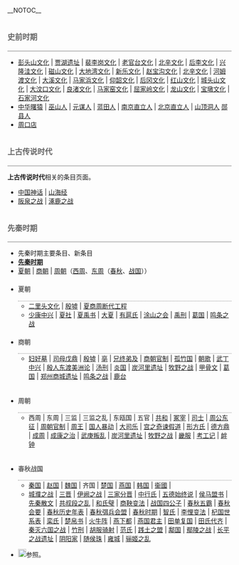 __NOTOC__
<div style="border-bottom: 1px solid gray; font-weight: bold; padding: 0.5em 0 0.17em 0em; font-size: 120%; font-weight: bold; color: #666; background-color: transparent;">史前时期</div>
*[[彭头山文化|彭头山文化]] | [[贾湖遗址|贾湖遗址]] | [[裴李岗文化|裴李岗文化]] | [[老官台文化|老官台文化]] | [[北辛文化|北辛文化]] | [[后李文化|后李文化]] | [[兴隆洼文化|兴隆洼文化]] | [[磁山文化|磁山文化]] | [[大地湾文化|大地湾文化]] | [[新乐文化|新乐文化]] | [[赵宝沟文化|赵宝沟文化]] | [[北辛文化|北辛文化]] | [[河姆渡文化|河姆渡文化]] | [[大溪文化|大溪文化]] | [[马家浜文化|马家浜文化]] | [[仰韶文化|仰韶文化]] | [[后冈文化|后冈文化]] | [[红山文化|红山文化]] | [[城头山文化|城头山文化]] | [[大汶口文化|大汶口文化]] | [[良渚文化|良渚文化]] | [[马家窑文化|马家窑文化]] | [[屈家岭文化|屈家岭文化]] | [[龙山文化|龙山文化]] | [[宝墩文化|宝墩文化]] | [[石家河文化|石家河文化]]
*[[中华曙猿|中华曙猿]] | [[巫山人|巫山人]] | [[元谋人|元谋人]] | [[蓝田人|蓝田人]] | [[南京直立人|南京直立人]] | [[北京直立人|北京直立人]] | [[山顶洞人|山顶洞人]] [[郧县人|郧县人]]
*[[周口店|周口店]]

<div style="border-bottom: 1px solid gray; font-weight: bold; padding: 0.5em 0 0.17em 0em; font-size: 120%; font-weight: bold; color: #666; background-color: transparent;">上古传说时代</div>

'''上古传说时代'''相关的条目页面。
*[[中国神话|中国神话]] | [[山海经|山海经]]
*[[阪泉之战|阪泉之战]] | [[涿鹿之战|涿鹿之战]]

<div style="border-bottom: 1px solid gray; font-weight: bold; padding: 0.5em 0 0.17em 0em; font-size: 120%; font-weight: bold; color: #666; background-color: transparent;">先秦时期</div>
*先秦时期主要条目、新条目
*'''[[先秦时期|先秦时期]]'''
*[[夏朝|夏朝]] | [[商朝|商朝]] | [[周朝|周朝]]（[[西周|西周]]、[[东周|东周]]（[[春秋時期|春秋]]、[[战国__(中国)|战国]]））
*<div style="border-bottom: 1px dotted gray; font-weight: bold; padding: 0.5em 0 0.17em 0em; font-size: 100%; font-weight: bold; color: #666; background-color: transparent;">夏朝</div>
**[[二里头文化|二里头文化]] | [[殷墟|殷墟]] | [[夏商周断代工程|夏商周断代工程]]
**[[少康中兴|少康中兴]] | [[夏社|夏社]] | [[夏禹书|夏禹书]] | [[大夏_(舞蹈)|大夏]] | [[有扈氏|有扈氏]] | [[涂山之会|涂山之会]] | [[禹刑|禹刑]] | [[葛国|葛国]] | [[鸣条之战|鸣条之战]]
*<div style="border-bottom: 1px dotted gray; font-weight: bold; padding: 0.5em 0 0.17em 0em; font-size: 100%; font-weight: bold; color: #666; background-color: transparent;">商朝</div>
**[[妇好墓|妇好墓]] | [[司母戊鼎|司母戊鼎]] | [[殷墟|殷墟]] | [[亳|亳]] | [[兄终弟及|兄终弟及]] | [[商朝官制|商朝官制]] | [[孤竹国|孤竹国]] | [[朝歌|朝歌]] | [[武丁中兴|武丁中兴]] | [[殷人东渡美洲论|殷人东渡美洲论]] | [[汤刑|汤刑]] | [[炎国|炎国]] | [[炭河里遗址|炭河里遗址]] | [[牧野之战|牧野之战]] | [[甲骨文|甲骨文]] | [[葛国|葛国]] | [[郑州商城遗址|郑州商城遗址]] | [[鸣条之战|鸣条之战]] | [[鹿台|鹿台]]

*<div style="border-bottom: 1px dotted gray; font-weight: bold; padding: 0.5em 0 0.17em 0em; font-size: 100%; font-weight: bold; color: #666; background-color: transparent;">周朝</div>
**西周 | 东周 | 三监 | 三监之乱 | 东瓯国 | 五官 | [[共和_(西周)|共和]] | [[冢宰|冢宰]] | [[司士|司士]] | [[周公东征|周公东征]] | [[周朝官制|周朝官制]] | [[周王|周王]] | [[国人暴动|国人暴动]] | [[大司乐|大司乐]] | [[宫之奇谏假道|宫之奇谏假道]] | [[形方氏|形方氏]] | [[德方鼎|德方鼎]] | [[成周|成周]] | [[成康之治|成康之治]] | [[武庚叛乱|武庚叛乱]] | [[炭河里遗址|炭河里遗址]] | [[牧野之战|牧野之战]] | [[畿服|畿服]] | [[考工记|考工记]] | [[衅钟|衅钟]] 

*<div style="border-bottom: 1px dotted gray; font-weight: bold; padding: 0.5em 0 0.17em 0em; font-size: 100%; font-weight: bold; color: #666; background-color: transparent;">春秋战国</div>
**[[秦国|秦国]] | [[赵国|赵国]] | [[魏国_(战国)|魏国]] | 齐国 | [[楚国|楚国]] | [[燕国|燕国]] | [[韩国_(战国)|韩国]] | [[衞國|衞國]] |
**[[城濮之战|城濮之战]] | [[三晋|三晋]] | [[伊阙之战|伊阙之战]] | [[三家分晋|三家分晋]] | [[中行氏|中行氏]] | [[五德始终说|五德始终说]] | [[侯马盟书|侯马盟书]] | [[先秦散文|先秦散文]] | [[共叔段之乱|共叔段之乱]] | [[和氏璧|和氏璧]] | [[商鞅变法|商鞅变法]] | [[战国四公子|战国四公子]] | [[春秋五霸|春秋五霸]] | [[春秋会要|春秋会要]] | [[春秋历史年表|春秋历史年表]] | [[春秋弭兵会盟|春秋弭兵会盟]] | [[春秋时期|春秋时期]] | [[智氏|智氏]] | [[李悝变法|李悝变法]] | [[杞国世系表|杞国世系表]] | [[栾氏|栾氏]] | [[楚帛书|楚帛书]] | [[火牛阵|火牛阵]] | [[燕下都|燕下都]] | [[燕国君主|燕国君主]] | [[田单复国|田单复国]] | [[田氏代齐|田氏代齐]] | [[秦灭六国之战|秦灭六国之战]] | [[竹刑|竹刑]] | [[胡服骑射|胡服骑射]] | [[范氏|范氏]] | [[践土之盟|践土之盟]] | [[鄅国|鄅国]] | [[鄢陵之战|鄢陵之战]] | [[长平之战遗址|长平之战遗址]] | [[阴阳家|阴阳家]] | [[随侯珠|随侯珠]] | [[雍城|雍城]] | [[骊姬之乱|骊姬之乱]] 

*[[File:Wiktionary-logo-en.png|18px]]参照。